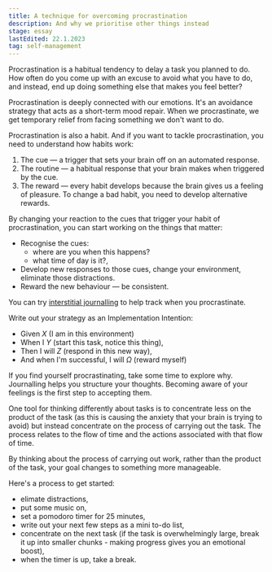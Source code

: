 ```yaml
---
title: A technique for overcoming procrastination
description: And why we prioritise other things instead
stage: essay
lastEdited: 22.1.2023
tag: self-management
---
```



Procrastination is a habitual tendency to delay a task you planned to do. How often do you come up with an excuse to avoid what you have to do, and instead, end up doing something else that makes you feel better?

Procrastination is deeply connected with our emotions. It's an avoidance strategy that acts as a short-term mood repair. When we procrastinate, we get temporary relief from facing something we don't want to do.

Procrastination is also a habit. And if you want to tackle procrastination, you need to understand how habits work:

1. The cue — a trigger that sets your brain off on an automated response.
2. The routine — a habitual response that your brain makes when triggered by the cue.
3. The reward — every habit develops because the brain gives us a feeling of pleasure. To change a bad habit, you need to develop alternative rewards.

By changing your reaction to the cues that trigger your habit of procrastination, you can start working on the things that matter:

- Recognise the cues:
    - where are you when this happens?
    - what time of day is it?,
- Develop new responses to those cues, change your environment, eliminate those distractions.
- Reward the new behaviour — be consistent.

You can try <a href="./interstitial-journalling">interstitial journalling</a> to help track when you procrastinate.

Write out your strategy as an Implementation Intention:

- Given _X_ (I am in this environment)
- When I _Y_ (start this task, notice this thing),
- Then I will _Z_ (respond in this new way),
- And when I'm successful, I will _Ω_ (reward myself)

If you find yourself procrastinating, take some time to explore why. Journalling helps you structure your thoughts. Becoming aware of your feelings is the first step to accepting them.

One tool for thinking differently about tasks is to concentrate less on the product of the task (as this is causing the anxiety that your brain is trying to avoid) but instead concentrate on the process of carrying out the task. The process relates to the flow of time and the actions associated with that flow of time.

By thinking about the process of carrying out work, rather than the product of the task, your goal changes to something more manageable.

Here's a process to get started:

- elimate distractions,
- put some music on,
- set a pomodoro timer for 25 minutes,
- write out your next few steps as a mini to-do list,
- concentrate on the next task (if the task is overwhelmingly large, break it up into smaller chunks - making progress gives you an emotional boost),
- when the timer is up, take a break.
